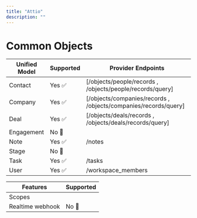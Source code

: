 ```yaml
---
title: "Attio"
description: ""
--- 
```


# Common Objects
 
 
| Unified Model | Supported                           | Provider Endpoints                           |
| -------- | ------------------------------------- | ------------------------------------- |
| Contact     | Yes ✅ | [/objects/people/records , /objects/people/records/query] |
| Company      | Yes ✅  | [/objects/companies/records , /objects/companies/records/query] |
| Deal   | Yes ✅ | [/objects/deals/records , /objects/deals/records/query] | 
| Engagement   | No 🚫| | 
| Note   | Yes ✅ | /notes  |
| Stage   | No 🚫|  |
| Task   | Yes ✅| /tasks | 
| User   | Yes ✅ | /workspace_members  |



| Features | Supported                           |
| -------- | ------------------------------------- |
| Scopes     | |
| Realtime webhook     | No 🚫|